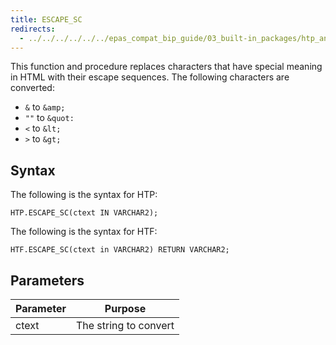 ```yaml
---
title: ESCAPE_SC
redirects:
  - ../../../../../../epas_compat_bip_guide/03_built-in_packages/htp_and_htf/escape_sc #generated for docs/epas/reorg-role-use-case-mode
---
```


This function and procedure replaces characters that have special meaning in HTML with their escape sequences. The following characters are converted:

- `&` to `&amp;`
- `""` to `&quot:`
- `<` to `&lt;`
- `>` to `&gt;`

## Syntax

The following is the syntax for HTP:

```
HTP.ESCAPE_SC(ctext IN VARCHAR2);
```

The following is the syntax for HTF:

```
HTF.ESCAPE_SC(ctext in VARCHAR2) RETURN VARCHAR2;
```

## Parameters

| Parameter | Purpose  |
| --------- | -------- |
| ctext | The string to convert |
